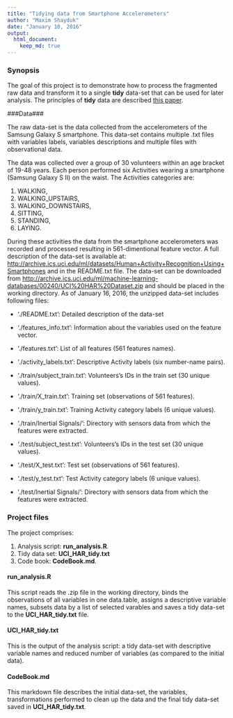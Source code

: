 ```yaml
---
title: "Tidying data from Smartphone Accelerometers"
author: "Maxim Shayduk"
date: "January 10, 2016"
output: 
  html_document:
    keep_md: true
---
```


### Synopsis ###
The goal of this project is to demonstrate how to process the fragmented raw data and transform it to a single **tidy** data-set that can be used for later analysis.  The  principles of **tidy** data are described [this paper](http://vita.had.co.nz/papers/tidy-data.pdf>). 

###Data###

The raw data-set is the data collected from the accelerometers of the Samsung Galaxy S smartphone. This data-set contains multiple .txt files  with variables labels, variables descriptions and multiple files with observational data. 

The data was collected over a group of 30 volunteers within an age bracket of 19-48 years. Each person performed six Activities wearing a smartphone (Samsung Galaxy S II) on the waist. The Activities categories are: 

  1. WALKING, 
  2. WALKING_UPSTAIRS, 
  3. WALKING_DOWNSTAIRS, 
  4. SITTING, 
  5. STANDING, 
  6. LAYING.

During these activities the data from the smartphone accelerometers was recorded and processed resulting in 561-dimentional feature vector. A full description of the data-set is available at: 
 <http://archive.ics.uci.edu/ml/datasets/Human+Activity+Recognition+Using+Smartphones> and in the README.txt file.
The data-set can be  downloaded from <http://archive.ics.uci.edu/ml/machine-learning-databases/00240/UCI%20HAR%20Dataset.zip> and should be placed in the working directory. 
As of January 16, 2016, the unzipped data-set includes following files:

- './README.txt':  Detailed description of the data-set

- './features_info.txt': Information about the variables used on the feature vector.
- './features.txt': List of all features (561 features names).
- './activity_labels.txt': Descriptive Activity labels (six number-name pairs).

- './train/subject_train.txt': Volunteers's IDs in the train set (30 unique values).
- './train/X_train.txt': Training set (observations of 561 features).
- './train/y_train.txt': Training Activity category labels (6 unique values).
- './train/Inertial Signals/': Directory with sensors data from which the features were extracted.


- './test/subject_test.txt': Volunteers's IDs in the test set (30 unique values).
- './test/X_test.txt': Test set (observations of 561 features).
- './test/y_test.txt': Test  Activity category labels (6 unique values).
- './test/Inertial Signals/': Directory with sensors data from which the features were extracted.

### Project files###

The project comprises:

  1. Analysis script: **run_analysis.R**.
  2. Tidy data set:  **UCI_HAR_tidy.txt**
  3. Code book: **CodeBook.md**.

#### run_analysis.R ####

This script reads the .zip file in the working directory, binds the observations of all variables in one data.table, assigns a descriptive variable names, subsets data by a list of selected varables and saves a tidy data-set to the **UCI_HAR_tidy.txt** file.

#### UCI_HAR_tidy.txt ####

This is the output of the analysis script: a tidy data-set with descriptive variable names and reduced number of variables (as compared to the initial data).

#### CodeBook.md ####  
 This markdown file describes the initial data-set, the variables, transformations performed to clean up the data and the final tidy data-set saved in **UCI_HAR_tidy.txt**.